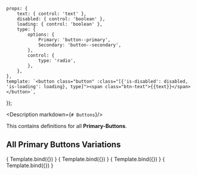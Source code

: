 
<Meta title="Components/Buttons/Primary" />

    props: {
        text: { control: 'text' },
        disabled: { control: 'boolean' },
        loading: { control: 'boolean' },
        type: {
            options: {
                Primary: 'button--primary',
                Secondary: 'button--secondary',
            },
            control: {
                type: 'radio',
            },
        },
    },
    template: `<button class="button" :class="[{'is-disabled': disabled, 'is-loading': loading}, type]"><span class="btn-text">{{text}}</span></button>`,
});

<Description markdown={`# Buttons`}/>

This contains definitions for all **Primary-Buttons**.

## All Primary Buttons Variations

<Canvas withToolbar isColumn>
  <Story name="Primary" args={{type: 'button--primary', text: 'Primary Button',disabled: false, loading: false}}>
      { Template.bind({}) }
  </Story>
  <Story name="Primary - Disabled" args={{type: 'button--primary', text: 'Primary Button Disabled', disabled: true, loading: false}}>
      { Template.bind({}) }
  </Story>
  <Story name="Primary - loading" args={{type: 'button--primary', text: 'Primary Button Loading', disabled: false, loading: true}}>
      { Template.bind({}) }
  </Story>
  <Story name="Primary - loading disabled" args={{type: 'button--primary', text: 'Primary Button Disabled Loading', disabled: true, loading: true}}>
      { Template.bind({}) }
  </Story>
</Canvas>
